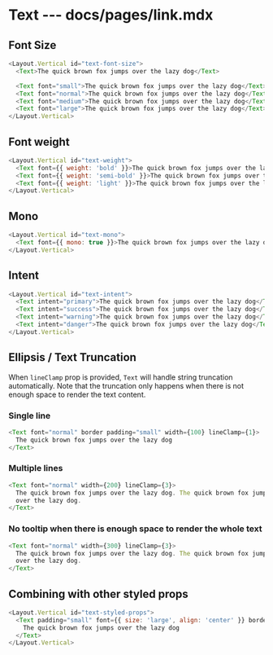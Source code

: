 # Text --- docs/pages/link.mdx

## Font Size

```js live=true
<Layout.Vertical id="text-font-size">
  <Text>The quick brown fox jumps over the lazy dog</Text>

  <Text font="small">The quick brown fox jumps over the lazy dog</Text>
  <Text font="normal">The quick brown fox jumps over the lazy dog</Text>
  <Text font="medium">The quick brown fox jumps over the lazy dog</Text>
  <Text font="large">The quick brown fox jumps over the lazy dog</Text>
</Layout.Vertical>
```

## Font weight

```js live=true
<Layout.Vertical id="text-weight">
  <Text font={{ weight: 'bold' }}>The quick brown fox jumps over the lazy dog</Text>
  <Text font={{ weight: 'semi-bold' }}>The quick brown fox jumps over the lazy dog</Text>
  <Text font={{ weight: 'light' }}>The quick brown fox jumps over the lazy dog</Text>
</Layout.Vertical>
```

## Mono

```js live=true
<Layout.Vertical id="text-mono">
  <Text font={{ mono: true }}>The quick brown fox jumps over the lazy dog</Text>
</Layout.Vertical>
```

## Intent

```js live=true
<Layout.Vertical id="text-intent">
  <Text intent="primary">The quick brown fox jumps over the lazy dog</Text>
  <Text intent="success">The quick brown fox jumps over the lazy dog</Text>
  <Text intent="warning">The quick brown fox jumps over the lazy dog</Text>
  <Text intent="danger">The quick brown fox jumps over the lazy dog</Text>
</Layout.Vertical>
```

## Ellipsis / Text Truncation

When `lineClamp` prop is provided, `Text` will handle string truncation automatically. Note that the truncation
only happens when there is not enough space to render the text content.

### Single line

```js live=true
<Text font="normal" border padding="small" width={100} lineClamp={1}>
  The quick brown fox jumps over the lazy dog
</Text>
```

### Multiple lines

```js live=true
<Text font="normal" width={200} lineClamp={3}>
  The quick brown fox jumps over the lazy dog. The quick brown fox jumps over the lazy dog. The quick brown fox jumps
  over the lazy dog.
</Text>
```

### No tooltip when there is enough space to render the whole text

```js live=true
<Text font="normal" width={300} lineClamp={3}>
  The quick brown fox jumps over the lazy dog. The quick brown fox jumps over the lazy dog. The quick brown fox jumps
  over the lazy dog.
</Text>
```

## Combining with other styled props

```js live=true
<Layout.Vertical id="text-styled-props">
  <Text padding="small" font={{ size: 'large', align: 'center' }} border={{ color: 'green500' }} background="grey100">
    The quick brown fox jumps over the lazy dog
  </Text>
</Layout.Vertical>
```

